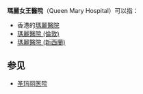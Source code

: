 '''瑪麗女王醫院'''（Queen Mary Hospital）可以指：
*香港的[[瑪麗醫院|瑪麗醫院]]
*[[瑪麗醫院_(倫敦)|瑪麗醫院 (倫敦)]]
*[[瑪麗醫院_(新西蘭)|瑪麗醫院 (新西蘭)]]

==参见==
*[[圣玛丽医院|圣玛丽医院]]

{{disambig|Cat=四字建築物消歧義}}